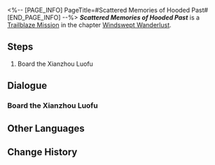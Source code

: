 <%-- [PAGE_INFO]
PageTitle=#Scattered Memories of Hooded Past#
[END_PAGE_INFO] --%>
{{Stub|Dialogue.}}
{{Mission Infobox
|id            = 1020400
|title         = 
|image         = <!--Mission Scattered Memories of Hooded Past.png-->
|type          = Trailblaze
|event_name    = 
|chapter       = Windswept Wanderlust
|requirements  = {{subst:void|<!--Unknown: {"Type":"Manual"}-->}}
|summary       = <!--official mission summary from Fate's Atlas-->
|characters    = Himeko; Pom-Pom; Trailblazer
|startLocation = [[The Xianzhou Luofu]] - [[Parlor Car]]
|world         = The Xianzhou Luofu
|area          = Parlor Car
|prev          = 
|next          = 
|rewards       = 
}}
'''''Scattered Memories of Hooded Past''''' is a [[Trailblaze Mission]] in the chapter [[Windswept Wanderlust]].

==Steps==
# Board the Xianzhou Luofu

<!--
==Gameplay Notes==

--><!--
==Trial Character==

-->
==Dialogue==
{{Stub Dialogue}}

===Board the Xianzhou Luofu{{subst:void|<!--102040101-->}}===
{{Mission Description|type=trailblaze|location=Parlor Car|As you cast your gaze from the Express toward a home you can never return to, you recall a time when the prospect of looking upon the Jade Gate of the Luofu seemed utterly unbelievable.<br />As you review the video communication sent by Kafka, you realize there is a hidden and lethal danger in her invitation &mdash; Her companion, the man named Blade, has an ancient and indelible feud with you.<br />You decide to go against the ban and set foot on the Luofu once again.}}
{{Dialogue Start}}
:{{tx}}
{{Dialogue End}}

==Other Languages==
{{Other Languages
|en   = Scattered Memories of Hooded Past
|zhs  = 旧影婆娑，追思错落
|zht  = 舊影婆娑，追思錯落
|ja   = 絶えぬ影、錯綜する追思
|ko   = 아른거리는 과거, 흩어진 기억
|es   = Recuerdos difusos entre las sombras del pasado
|fr   = Souvenirs éparpillés d'un passé dissimulé
|ru   = Разрозненные воспоминания о прошлом
|th   = เงาแห่งอดีตว่ายวน หวนนึกถึงความทรงจำที่พัดกระจาย
|vi   = Hình Bóng Xưa Cũ, Hồi Tưởng Đan Xen
|de   = Zerstreute Erinnerungen an die verhüllte Vergangenheit
|id   = Kenangan Masa Lalu yang Tersebar
|pt   = Memórias Dispersas de um Passado Obscuro
}}

==Change History==
{{Change History|1.0}}
